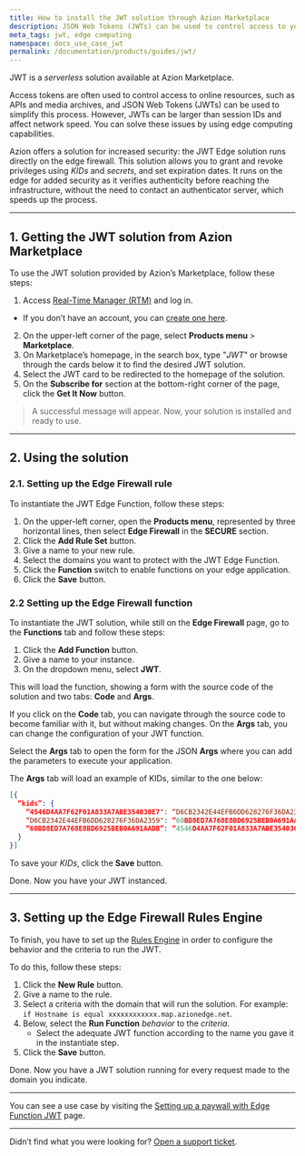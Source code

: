 ```yaml
---
title: How to install the JWT solution through Azion Marketplace
description: JSON Web Tokens (JWTs) can be used to control access to your online resources.
meta_tags: jwt, edge computing
namespace: docs_use_case_jwt
permalink: /documentation/products/guides/jwt/
---
```


JWT is a *serverless* solution available at Azion Marketplace.

Access tokens are often used to control access to online resources, such as APIs and media archives, and JSON Web Tokens (JWTs) can be used to simplify this process. However, JWTs can be larger than session IDs and affect network speed. You can solve these issues by using edge computing capabilities. 

Azion offers a solution for increased security: the JWT Edge solution runs directly on the edge firewall. This solution allows you to grant and revoke privileges using *KIDs* and *secrets*, and set expiration dates. It runs on the edge for added security as it verifies authenticity before reaching the infrastructure, without the need to contact an authenticator server, which speeds up the process.

---

## 1. Getting the JWT solution from Azion Marketplace

To use the JWT solution provided by Azion’s Marketplace, follow these steps:

1. Access [Real-Time Manager (RTM)](https://manager.azion.com/) and log in.
  - If you don’t have an account, you can [create one here](https://manager.azion.com/signup/).
2. On the upper-left corner of the page, select **Products menu** > **Marketplace**.
3. On Marketplace’s homepage, in the search box, type "*JWT*" or browse through the cards below it to find the desired JWT solution.
4. Select the JWT card to be redirected to the homepage of the solution.
4. On the **Subscribe for** section at the bottom-right corner of the page, click the **Get It Now** button.

> A successful message will appear. Now, your solution is installed and ready to use.

---

## 2. Using the solution

### 2.1. Setting up the Edge Firewall rule

To instantiate the JWT Edge Function, follow these steps:

1. On the upper-left corner, open the **Products menu**, represented by three horizontal lines, then select **Edge Firewall** in the **SECURE** section.
2. Click the **Add Rule Set** button.
3. Give a name to your new rule.
4. Select the domains you want to protect with the JWT Edge Function.
5. Click the **Function** switch to enable functions on your edge application.
6. Click the **Save** button.

### 2.2 Setting up the Edge Firewall function

To instantiate the JWT solution, while still on the **Edge Firewall** page, go to the **Functions** tab and follow these steps:

1. Click the **Add Function** button.
2. Give a name to your instance.
3. On the dropdown menu, select **JWT**.

This will load the function, showing a form with the source code of the solution and two tabs: **Code** and **Args**.

If you click on the **Code** tab, you can navigate through the source code to become familiar with it, but without making changes. On the **Args** tab, you can change the configuration of your JWT function.

Select the **Args** tab to open the form for the JSON **Args** where you can add the parameters to execute your application.

The **Args** tab will load an example of KIDs, similar to the one below:

```json
[{
  “kids”: {
    “4546D4AA7F62F01A833A7ABE354030E7": “D6CB2342E44EFB6DD628276F36DA2359”,
    “D6CB2342E44EFB6DD628276F36DA2359": “60BD8ED7A768E8BD6925BEB0A691AADB”,
    “60BD8ED7A768E8BD6925BEB0A691AADB”: “4546D4AA7F62F01A833A7ABE354030E7”
  }
}]
```

To save your *KIDs*, click the **Save** button.

Done. Now you have your JWT instanced. 

---

## 3. Setting up the Edge Firewall Rules Engine

To finish, you have to set up the [Rules Engine](/en/documentation/products/edge-application/rules-engine/) in order to configure the behavior and the criteria to run the JWT.

To do this, follow these steps:

1. Click the **New Rule** button.
2. Give a name to the rule.
3. Select a criteria with the domain that will run the solution. For example: `if Hostname is equal xxxxxxxxxxxx.map.azionedge.net`.
4. Below, select the **Run Function** *behavior* to the *criteria*.
    - Select the adequate JWT function according to the name you gave it in the instantiate step.
5. Click the **Save** button.

Done. Now you have a JWT solution running for every request made to the domain you indicate.

---

You can see a use case by visiting the [Setting up a paywall with Edge Function JWT](/en/documentation/products/guides/paywall-edge-function-jwt/) page.

---

Didn’t find what you were looking for? [Open a support ticket](https://tickets.azion.com/).
